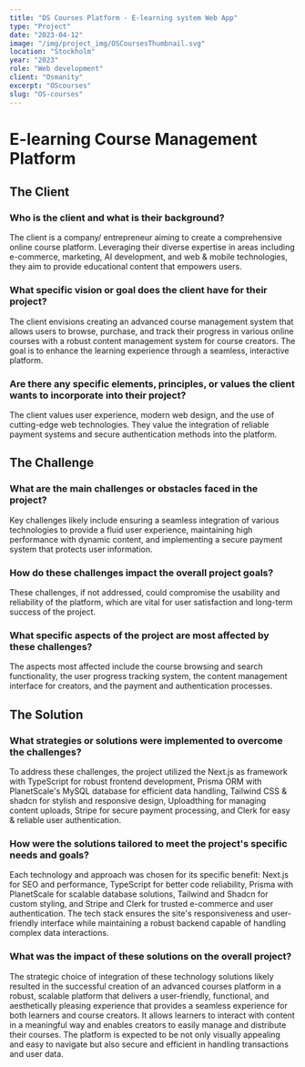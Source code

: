 ```yaml
---
title: "OS Courses Platform - E-learning system Web App"
type: "Project"
date: "2023-04-12"
image: "/img/project_img/OSCoursesThumbnail.svg"
location: "Stockholm"
year: "2023"
role: "Web development"
client: "Osmanity"
excerpt: "OScourses"
slug: "OS-courses"
---
```


# E-learning Course Management Platform

## The Client

### Who is the client and what is their background?

The client is a company/ entrepreneur aiming to create a comprehensive online course platform. Leveraging their diverse expertise in areas including e-commerce, marketing, AI development, and web & mobile technologies, they aim to provide educational content that empowers users.

### What specific vision or goal does the client have for their project?

The client envisions creating an advanced course management system that allows users to browse, purchase, and track their progress in various online courses with a robust content management system for course creators. The goal is to enhance the learning experience through a seamless, interactive platform.

### Are there any specific elements, principles, or values the client wants to incorporate into their project?

The client values user experience, modern web design, and the use of cutting-edge web technologies. They value the integration of reliable payment systems and secure authentication methods into the platform.

## The Challenge

### What are the main challenges or obstacles faced in the project?

Key challenges likely include ensuring a seamless integration of various technologies to provide a fluid user experience, maintaining high performance with dynamic content, and implementing a secure payment system that protects user information.

### How do these challenges impact the overall project goals?

These challenges, if not addressed, could compromise the usability and reliability of the platform, which are vital for user satisfaction and long-term success of the project.

### What specific aspects of the project are most affected by these challenges?

The aspects most affected include the course browsing and search functionality, the user progress tracking system, the content management interface for creators, and the payment and authentication processes.

## The Solution

### What strategies or solutions were implemented to overcome the challenges?

To address these challenges, the project utilized the Next.js as framework with TypeScript for robust frontend development, Prisma ORM with PlanetScale's MySQL database for efficient data handling, Tailwind CSS & shadcn for stylish and responsive design, Uploadthing for managing content uploads, Stripe for secure payment processing, and Clerk for easy & reliable user authentication.

### How were the solutions tailored to meet the project's specific needs and goals?

Each technology and approach was chosen for its specific benefit: Next.js for SEO and performance, TypeScript for better code reliability, Prisma with PlanetScale for scalable database solutions, Tailwind and Shadcn for custom styling, and Stripe and Clerk for trusted e-commerce and user authentication. The tech stack ensures the site's responsiveness and user-friendly interface while maintaining a robust backend capable of handling complex data interactions.

### What was the impact of these solutions on the overall project?

The strategic choice of integration of these technology solutions likely resulted in the successful creation of an advanced courses platform in a robust, scalable platform that delivers a user-friendly, functional, and aesthetically pleasing experience that provides a seamless experience for both learners and course creators. It allows learners to interact with content in a meaningful way and enables creators to easily manage and distribute their courses. The platform is expected to be not only visually appealing and easy to navigate but also secure and efficient in handling transactions and user data.

